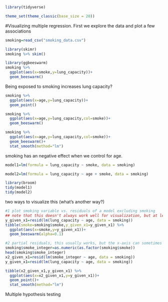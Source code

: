```r
library(tidyverse)

theme_set(theme_classic(base_size = 20)) 
```

#Visualizing multiple regression.
First we explore the data and plot a few associations
```r
smoking=read_csv("smoking_data.csv")

library(skimr)
smoking %>% skim()

library(ggbeeswarm)
smoking %>%
  ggplot(aes(x=smoke,y=lung_capacity))+
  geom_beeswarm()
```

Being exposed to smoking increases lung capacity?
```r
smoking %>%
  ggplot(aes(x=age,y=lung_capacity))+
  geom_point()

smoking %>%
  ggplot(aes(x=age,y=lung_capacity,col=smoke))+
  geom_beeswarm()

smoking %>%
  ggplot(aes(x=age,y=lung_capacity,col=smoke))+
  geom_beeswarm()+
  stat_smooth(method="lm")
```

smoking has an negative effect when we control for age. 
```r
model1=lm(formula = lung_capacity ~ smoke, data = smoking)

model2=lm(formula = lung_capacity ~ age + smoke, data = smoking)

library(broom)
tidy(model1)
tidy(model2)
```

two ways to visualize this (what's another way?)
```r
#1 plot smoking variable vs. residuals of a model excluding smoking
## note that this doesn't always work well for visualization, but at least the x-axis is interpretable
y_given_x1=resid(lm(lung_capacity ~ age, data = smoking))
tibble(smoke=smoking$smoke,y_given_x1=y_given_x1) %>%
  ggplot(aes(x=smoke,y=y_given_x1))+
  geom_beeswarm(alpha=0.1)

#2 partial residuals, this usually works, but the x-axis can sometimes be less interpretable. 
smoking$smoke_integer=as.numeric(as.factor(smoking$smoke))
head(smoking$smoke_integer)
x2_given_x1=resid(lm(smoke_integer ~ age, data = smoking))
y_given_x1=resid(lm(lung_capacity ~ age, data = smoking))

tibble(x2_given_x1,y_given_x1) %>%
  ggplot(aes(x=x2_given_x1,y=y_given_x1))+
  geom_point()+
  stat_smooth(method="lm")

```


Multiple hypothesis testing
```r

```